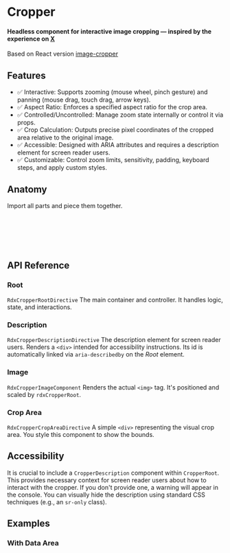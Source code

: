 
<Meta title="Primitives/Cropper" />

# Cropper

#### Headless component for interactive image cropping — inspired by the experience on [X](https://x.com/)

Based on React version [image-cropper](https://github.com/origin-space/image-cropper)

<Canvas sourceState="hidden" of={Stories.Default} />

## Features

- ✅ Interactive: Supports zooming (mouse wheel, pinch gesture) and panning (mouse drag, touch drag, arrow keys).
- ✅ Aspect Ratio: Enforces a specified aspect ratio for the crop area.
- ✅ Controlled/Uncontrolled: Manage zoom state internally or control it via props.
- ✅ Crop Calculation: Outputs precise pixel coordinates of the cropped area relative to the original image.
- ✅ Accessible: Designed with ARIA attributes and requires a description element for screen reader users.
- ✅ Customizable: Control zoom limits, sensitivity, padding, keyboard steps, and apply custom styles.

## Anatomy

Import all parts and piece them together.

```html
<div rdxCropperRoot>
    <div rdxCropperDescription></div>
    <div rdxCropperImage></div>
    <div rdxCropperCropArea></div>
</div>
```

## API Reference

### Root

`RdxCropperRootDirective` The main container and controller. It handles logic, state, and interactions.

<ArgTypes of={RdxCropperRootDirective} />

### Description

`RdxCropperDescriptionDirective` The description element for screen reader users.
Renders a `<div>` intended for accessibility instructions. Its id is automatically linked via `aria-describedby` on the *Root* element.

### Image

`RdxCropperImageComponent` Renders the actual `<img>` tag. It's positioned and scaled by `rdxCropperRoot`.

### Crop Area

`RdxCropperCropAreaDirective` A simple `<div>` representing the visual crop area. You style this component to show the bounds.

## Accessibility

It is crucial to include a `CropperDescription` component within `CropperRoot`.
This provides necessary context for screen reader users about how to interact with the cropper.
If you don't provide one, a warning will appear in the console.
You can visually hide the description using standard CSS techniques (e.g., an `sr-only` class).

## Examples

### With Data Area

<Canvas sourceState="hidden" of={Stories.WithData} />

